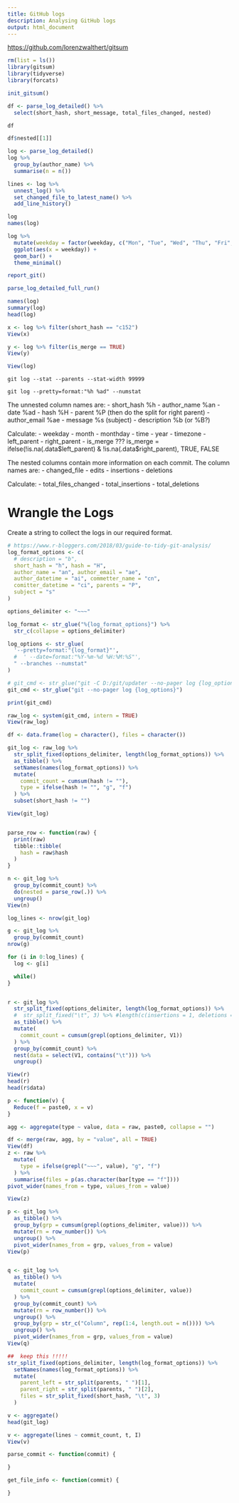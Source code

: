 ```yaml
---
title: GitHub logs
description: Analysing GitHub logs
output: html_document
---
```


<https://github.com/lorenzwalthert/gitsum>

```r
rm(list = ls())
library(gitsum)
library(tidyverse)
library(forcats)
```

```r
init_gitsum()

df <- parse_log_detailed() %>%
  select(short_hash, short_message, total_files_changed, nested)

df

df$nested[[1]]
```

```r
log <- parse_log_detailed()
log %>%
  group_by(author_name) %>%
  summarise(n = n())
```

```r
lines <- log %>%
  unnest_log() %>%
  set_changed_file_to_latest_name() %>%
  add_line_history()
```

```r

log
names(log)
```

```r
log %>%
  mutate(weekday = factor(weekday, c("Mon", "Tue", "Wed", "Thu", "Fri", "Sat", "Sun"))) %>%
  ggplot(aes(x = weekday)) +
  geom_bar() +
  theme_minimal()
```



```r
report_git()

parse_log_detailed_full_run()
```

```r
names(log)
summary(log)
head(log)

x <- log %>% filter(short_hash == "c152")
View(x)

y <- log %>% filter(is_merge == TRUE)
View(y)

View(log)
```

`git log --stat --parents --stat-width 99999`

`git log --pretty=format:"%h %ad" --numstat`

The unnested column names are:
- short_hash      %h
- author_name     %an
- date            %ad
- hash            %H
- parent          %P  (then do the split for right parent)
- author_email    %ae
- message         %s (subject)
- description     %b  (or %B?)

Calculate:
- weekday
- month
- monthday
- time
- year
- timezone
- left_parent
- right_parent
- is_merge  ???  is_merge = ifelse(!is.na(.data$left_parent) & !is.na(.data$right_parent), TRUE, FALSE

The nested columns contain more information on each commit. The column names are:
- changed_file
- edits
- insertions
- deletions

Calculate:
- total_files_changed
- total_insertions
- total_deletions


# Wrangle the Logs

Create a string to collect the logs in our required format.

```r
# https://www.r-bloggers.com/2018/03/guide-to-tidy-git-analysis/
log_format_options <- c(
  # description = "b",
  short_hash = "h", hash = "H",
  author_name = "an", author_email = "ae",
  author_datetime = "ai", commetter_name = "cn",
  comitter_datetime = "ci", parents = "P",
  subject = "s"
)

options_delimiter <- "~~~"

log_format <- str_glue("%{log_format_options}") %>%
  str_c(collapse = options_delimiter)

log_options <- str_glue(
  '--pretty=format:"{log_format}"',
  #  ' --date=format:"%Y-%m-%d %H:%M:%S"',
  " --branches --numstat"
)
```

```r
# git_cmd <- str_glue("git -C D:/git/updater --no-pager log {log_options}")
git_cmd <- str_glue("git --no-pager log {log_options}")

print(git_cmd)

raw_log <- system(git_cmd, intern = TRUE)
View(raw_log)

df <- data.frame(log = character(), files = character())

git_log <- raw_log %>%
  str_split_fixed(options_delimiter, length(log_format_options)) %>%
  as_tibble() %>%
  setNames(names(log_format_options)) %>%
  mutate(
    commit_count = cumsum(hash != ""),
    type = ifelse(hash != "", "g", "f")
  ) %>%
  subset(short_hash != "")

View(git_log)


parse_row <- function(raw) {
  print(raw)
  tibble::tibble(
    hash = raw$hash
  )
}

n <- git_log %>%
  group_by(commit_count) %>%
  do(nested = parse_row(.)) %>%
  ungroup()
View(n)

log_lines <- nrow(git_log)

g <- git_log %>%
  group_by(commit_count)
nrow(g)

for (i in 0:log_lines) {
  log <- g[i]

  while()
}


r <- git_log %>%
  str_split_fixed(options_delimiter, length(log_format_options)) %>%
  #  str_split_fixed("\t", 3) %>% #length(c(insertions = 1, deletions = 2, filename = 3))) %>%
  as_tibble() %>%
  mutate(
    commit_count = cumsum(grepl(options_delimiter, V1))
  ) %>%
  group_by(commit_count) %>%
  nest(data = select(V1, contains("\t"))) %>%
  ungroup()

View(r)
head(r)
head(r$data)

p <- function(v) {
  Reduce(f = paste0, x = v)
}

agg <- aggregate(type ~ value, data = raw, paste0, collapse = "")

df <- merge(raw, agg, by = "value", all = TRUE)
View(df)
z <- raw %>%
  mutate(
    type = ifelse(grepl("~~~", value), "g", "f")
  ) %>%
  summarise(files = p(as.character(bar[type == "f"])))
pivot_wider(names_from = type, values_from = value)

View(z)

p <- git_log %>%
  as_tibble() %>%
  group_by(grp = cumsum(grepl(options_delimiter, value))) %>%
  mutate(rn = row_number()) %>%
  ungroup() %>%
  pivot_wider(names_from = grp, values_from = value)
View(p)


q <- git_log %>%
  as_tibble() %>%
  mutate(
    commit_count = cumsum(grepl(options_delimiter, value))
  ) %>%
  group_by(commit_count) %>%
  mutate(rn = row_number()) %>%
  ungroup() %>%
  group_by(grp = str_c("Column", rep(1:4, length.out = n()))) %>%
  ungroup() %>%
  pivot_wider(names_from = grp, values_from = value)
View(q)

##  keep this !!!!!
str_split_fixed(options_delimiter, length(log_format_options)) %>%
  setNames(names(log_format_options)) %>%
  mutate(
    parent_left = str_split(parents, " ")[1],
    parent_right = str_split(parents, " ")[2],
    files = str_split_fixed(short_hash, "\t", 3)
  )

v <- aggregate()
head(git_log)

v <- aggregate(lines ~ commit_count, t, I)
View(v)
```

```r
parse_commit <- function(commit) {

}

get_file_info <- function(commit) {

}

```

